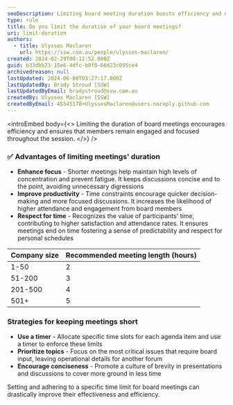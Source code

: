 ```yaml
---
seoDescription: Limiting board meeting duration boosts efficiency and engagement by keeping discussions concise and focused, respecting participants' time.
type: rule
title: Do you limit the duration of your board meetings?
uri: limit-duration
authors:
  - title: Ulysses Maclaren
    url: https://ssw.com.au/people/ulysses-maclaren/
created: 2024-02-29T00:11:52.000Z
guid: b33dbb23-15e6-4dfc-b0f0-66d23c095ce4
archivedreason: null
lastUpdated: 2024-06-08T03:27:17.000Z
lastUpdatedBy: Brady Stroud [SSW]
lastUpdatedByEmail: bradystroud@ssw.com.au
createdBy: Ulysses Maclaren [SSW]
createdByEmail: 45545178+UlyssesMaclaren@users.noreply.github.com
---
```


<introEmbed
  body={<>
Limiting the duration of board meetings encourages efficiency and ensures that members remain engaged and focused throughout the session.
  </>}
/>
### ✅ Advantages of limiting meetings' duration

- **Enhance focus** - Shorter meetings help maintain high levels of concentration and prevent fatigue. It keeps discussions concise and to the point, avoiding unnecessary digressions
- **Improve productivity** - Time constraints encourage quicker decision-making and more focused discussions. It increases the likelihood of higher attendance and engagement from board members
- **Respect for time** - Recognizes the value of participants' time, contributing to higher satisfaction and attendance rates. It ensures meetings end on time fostering a sense of predictability and respect for personal schedules

| Company size | Recommended meeting length (hours) |
| ------------ | ---------------------------------- |
| 1-50         | 2                                  |
| 51-200       | 3                                  |
| 201-500      | 4                                  |
| 501+         | 5                                  |

### Strategies for keeping meetings short

- **Use a timer** - Allocate specific time slots for each agenda item and use a timer to enforce these limits
- **Prioritize topics** - Focus on the most critical issues that require board input, leaving operational details for another forum
- **Encourage conciseness** - Promote a culture of brevity in presentations and discussions to cover more ground in less time

Setting and adhering to a specific time limit for board meetings can drastically improve their effectiveness and efficiency.
